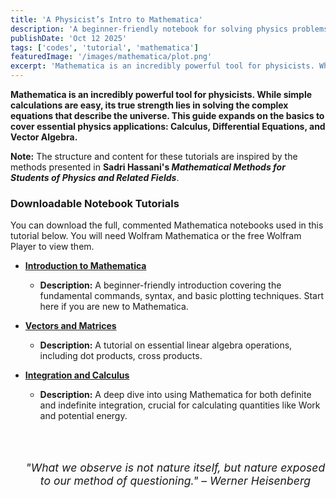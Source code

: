 ```yaml
---
title: 'A Physicist’s Intro to Mathematica'
description: 'A beginner-friendly notebook for solving physics problems.'
publishDate: 'Oct 12 2025'
tags: ['codes', 'tutorial', 'mathematica']
featuredImage: '/images/mathematica/plot.png'
excerpt: 'Mathematica is an incredibly powerful tool for physicists. While simple calculations are easy, its true strength lies in solving the complex equations. This guide expands on the basics to cover essential physics applications like Calculus, Differential Equations, and Vector Algebra.'
---
```

**Mathematica is an incredibly powerful tool for physicists. While simple calculations are easy, its true strength lies in solving the complex equations that describe the universe. This guide expands on the basics to cover essential physics applications: Calculus, Differential Equations, and Vector Algebra.**

**Note:** The structure and content for these tutorials are inspired by the methods presented in **Sadri Hassani's *Mathematical Methods for Students of Physics and Related Fields***.

### Downloadable Notebook Tutorials

You can download the full, commented Mathematica notebooks used in this tutorial below. You will need Wolfram Mathematica or the free Wolfram Player to view them.

* **[Introduction to Mathematica](/images/mathematica/Ch1-Intro-to-Mathematica.nb)**
  * **Description:** A beginner-friendly introduction covering the fundamental commands, syntax, and basic plotting techniques. Start here if you are new to Mathematica.

* **[Vectors and Matrices](/images/mathematica/Vec-Mat.nb)**
  * **Description:** A tutorial on essential linear algebra operations, including dot products, cross products.

* **[Integration and Calculus](/images/mathematica/Int.nb)**
  * **Description:** A deep dive into using Mathematica for both definite and indefinite integration, crucial for calculating quantities like Work and potential energy.

   <!-- Feynman Quote at the end -->
  <div class="feynman-quote">
    "What we observe is not nature itself, but nature exposed to our method of questioning." – Werner Heisenberg
  </div>
</Layout>



<style>
  .blog-posts-list__section {
    margin: var(--section-margin) auto;
  }

  .page-hero {
    text-align: center;
    padding: 3rem 0;
  }

  /* Feynman quote styling same as home page */
.feynman-quote {
  margin: 4rem 0;
  font-style: italic;
  text-align: center;
  color: var(--theme-text); /* normal text color, not grey */
  font-size: 1.1rem;
}

.feynman-quote p:last-child {
  font-style: normal; /* author not italic */
  font-weight: 500;
  margin-top: 1.5rem;
}

</style>
